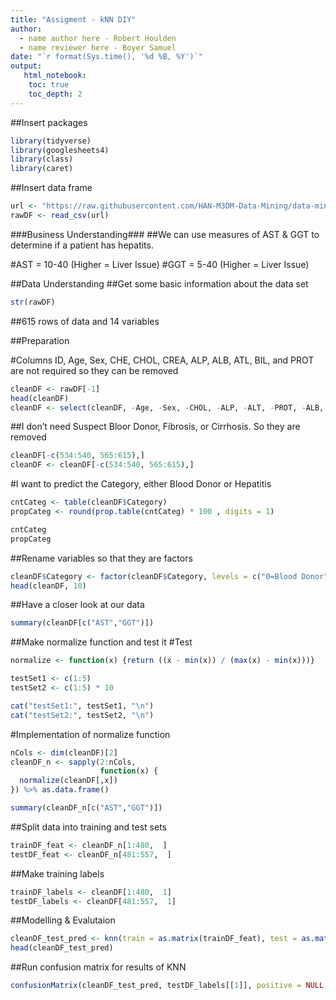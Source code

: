 ---
title: "Assigment - kNN DIY"
author:
  - name author here - Robert Houlden
  - name reviewer here - Boyer Samuel
date: "`r format(Sys.time(), '%d %B, %Y')`"
output:
   html_notebook:
    toc: true
    toc_depth: 2
---

##Insert packages
```{r}
library(tidyverse)
library(googlesheets4)
library(class)
library(caret)
```
##Insert data frame
```{r}
url <- "https://raw.githubusercontent.com/HAN-M3DM-Data-Mining/data-mining-s2y2122-R-Houlden/master/datasets/KNN-hcvdat0.csv"
rawDF <- read_csv(url)
```

###Business Understanding###
##We can use measures of AST & GGT to determine if a patient has hepatits.

#AST = 10-40 (Higher = Liver Issue)
#GGT = 5-40 (Higher = Liver Issue)

##Data Understanding
##Get some basic information about the data set
```{r}
str(rawDF)
```
##615 rows of data and 14 variables


##Preparation

#Columns ID, Age, Sex, CHE, CHOL, CREA, ALP, ALB, ATL, BIL, and PROT are not required so they can be removed
```{r}
cleanDF <- rawDF[-1]
head(cleanDF)
cleanDF <- select(cleanDF, -Age, -Sex, -CHOL, -ALP, -ALT, -PROT, -ALB, -BIL, -CREA, -CHE)
```

##I don't need Suspect Bloor Donor, Fibrosis, or Cirrhosis. So they are removed
```{r}
cleanDF[-c(534:540, 565:615),]
cleanDF <- cleanDF[-c(534:540, 565:615),]
```

#I want to predict the Category, either Blood Donor or Hepatitis

```{r}
cntCateg <- table(cleanDF$Category)
propCateg <- round(prop.table(cntCateg) * 100 , digits = 1)

cntCateg
propCateg
```

##Rename variables so that they are factors
```{r}
cleanDF$Category <- factor(cleanDF$Category, levels = c("0=Blood Donor", "1=Hepatitis"), labels = c("Blood Donor", "Hepatitis")) %>% relevel("Blood Donor")
head(cleanDF, 10)
```

##Have a closer look at our data
```{r}
summary(cleanDF[c("AST","GGT")])
```

##Make normalize function and test it
#Test
```{r}
normalize <- function(x) {return ((x - min(x)) / (max(x) - min(x)))}

testSet1 <- c(1:5)
testSet2 <- c(1:5) * 10

cat("testSet1:", testSet1, "\n")
cat("testSet2:", testSet2, "\n")
```
#Implementation of normalize function
```{r}
nCols <- dim(cleanDF)[2]
cleanDF_n <- sapply(2:nCols,
                    function(x) {
  normalize(cleanDF[,x])
}) %>% as.data.frame()

summary(cleanDF_n[c("AST","GGT")])
```
##Split data into training and test sets
```{r}
trainDF_feat <- cleanDF_n[1:480,  ]
testDF_feat <- cleanDF_n[481:557,  ]
```
##Make training labels
```{r}
trainDF_labels <- cleanDF[1:480,  1]
testDF_labels <- cleanDF[481:557,  1]
```

##Modelling & Evalutaion
```{r}
cleanDF_test_pred <- knn(train = as.matrix(trainDF_feat), test = as.matrix(testDF_feat), cl = as.matrix(trainDF_labels), k = 7)
head(cleanDF_test_pred)
```
##Run confusion matrix for results of KNN
```{r}
confusionMatrix(cleanDF_test_pred, testDF_labels[[1]], positive = NULL, dnn = c("Prediction", "True"))
```

